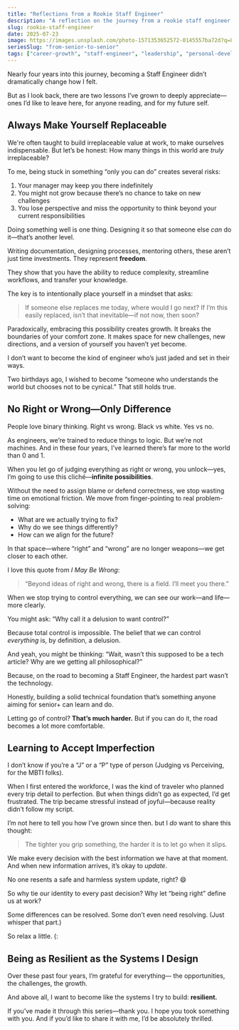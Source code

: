```yaml
---
title: "Reflections from a Rookie Staff Engineer"
description: "A reflection on the journey from a rookie staff engineer to a seasoned staff engineer."
slug: rookie-staff-engineer
date: 2025-07-23
image: https://images.unsplash.com/photo-1571353652572-0145557ba72d?q=80&w=1470&auto=format&fit=crop&ixlib=rb-4.1.0&ixid=M3wxMjA3fDB8MHxwaG90by1wYWdlfHx8fGVufDB8fHx8fA%3D%3D
seriesSlug: "from-senior-to-senior"
tags: ["career-growth", "staff-engineer", "leadership", "personal-development", "resilience"]
---
```


Nearly four years into this journey, becoming a Staff Engineer didn’t dramatically change how I felt. 

But as I look back, there are two lessons I’ve grown to deeply appreciate—ones I’d like to leave here, for anyone reading, and for my future self.

## Always Make Yourself Replaceable

We're often taught to build irreplaceable value at work, to make ourselves indispensable. But let’s be honest:
How many things in this world are *truly* irreplaceable?

To me, being stuck in something “only you can do” creates several risks:

1. Your manager may keep you there indefinitely
2. You might not grow because there’s no chance to take on new challenges
3. You lose perspective and miss the opportunity to think beyond your current responsibilities

Doing something well is one thing.
Designing it so that someone else *can* do it—that’s another level.

Writing documentation, designing processes, mentoring others, these aren’t just time investments. They represent **freedom**.

They show that you have the ability to reduce complexity, streamline workflows, and transfer your knowledge.

<Spacer />

The key is to intentionally place yourself in a mindset that asks:

> If someone else replaces me today, where would I go next?
> If I’m this easily replaced, isn’t that inevitable—if not now, then soon?

Paradoxically, embracing this possibility creates growth.
It breaks the boundaries of your comfort zone.
It makes space for new challenges, new directions, and a version of yourself you haven’t yet become.

<Spacer />

I don’t want to become the kind of engineer who’s just jaded and set in their ways.

Two birthdays ago, I wished to become “someone who understands the world but chooses not to be cynical.”
That still holds true.


## No Right or Wrong—Only Difference

People love binary thinking.
Right vs wrong. Black vs white. Yes vs no.

As engineers, we’re trained to reduce things to logic. But we’re not machines.
And in these four years, I’ve learned there’s far more to the world than 0 and 1.

<Spacer />

When you let go of judging everything as right or wrong,
you unlock—yes, I’m going to use this cliché—**infinite possibilities**.

Without the need to assign blame or defend correctness, we stop wasting time on emotional friction.
We move from finger-pointing to real problem-solving:
- What are we actually trying to fix?
- Why do we see things differently?
- How can we align for the future?

In that space—where “right” and “wrong” are no longer weapons—we get closer to each other.

<Spacer />

I love this quote from *I May Be Wrong*:
> “Beyond ideas of right and wrong, there is a field. I’ll meet you there.”

When we stop trying to control everything, we can see our work—and life—more clearly.

<Spacer />

You might ask: “Why call it a delusion to want control?”

Because total control is impossible.
The belief that we can control *everything* is, by definition, a delusion.

And yeah, you might be thinking: “Wait, wasn’t this supposed to be a tech article? Why are we getting all philosophical?”

Because, on the road to becoming a Staff Engineer,
the hardest part wasn’t the technology.

Honestly, building a solid technical foundation that’s something anyone aiming for senior+ can learn and do.

Letting go of control?
**That’s much harder.**
But if you can do it, the road becomes a lot more comfortable.


## Learning to Accept Imperfection

I don’t know if you’re a “J” or a “P” type of person (Judging vs Perceiving, for the MBTI folks).

When I first entered the workforce, I was the kind of traveler who planned every trip detail to perfection. But when things didn’t go as expected, I’d get frustrated. The trip became stressful instead of joyful—because reality didn’t follow my script.

I’m not here to tell you how I’ve grown since then.
but I *do* want to share this thought:
> The tighter you grip something, the harder it is to let go when it slips.

<Spacer />

We make every decision with the best information we have at that moment.
And when new information arrives, it’s okay to *update*.

No one resents a safe and harmless system update, right? 😄

<Spacer />

So why tie our identity to every past decision?
Why let “being right” define us at work?

Some differences can be resolved.
Some don’t even need resolving. (Just whisper that part.)

So relax a little. (:


## Being as Resilient as the Systems I Design

Over these past four years, I’m grateful for everything—
the opportunities, the challenges, the growth.

And above all, I want to become like the systems I try to build:
**resilient.**

If you’ve made it through this series—thank you.
I hope you took something with you.
And if you’d like to share it with me, I’d be absolutely thrilled.
